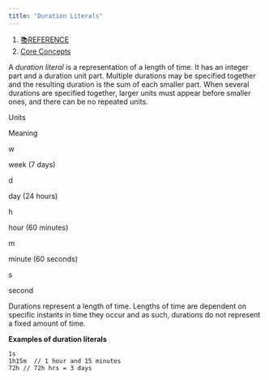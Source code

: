 ```yaml
---
title: "Duration Literals"
---
```


1. [📚REFERENCE](/reference)
2. [Core Concepts](/reference/core-concepts)

A *duration literal* is a representation of a length of time. It has an integer part and a duration unit part. Multiple durations may be specified together and the resulting duration is the sum of each smaller part. When several durations are specified together, larger units must appear before smaller ones, and there can be no repeated units.

Units

Meaning

w

week (7 days)

d

day (24 hours)

h

hour (60 minutes)

m

minute (60 seconds)

s

second

Durations represent a length of time. Lengths of time are dependent on specific instants in time they occur and as such, durations do not represent a fixed amount of time.

**Examples of duration literals**

```
1s
1h15m  // 1 hour and 15 minutes
72h // 72h hrs = 3 days
```

